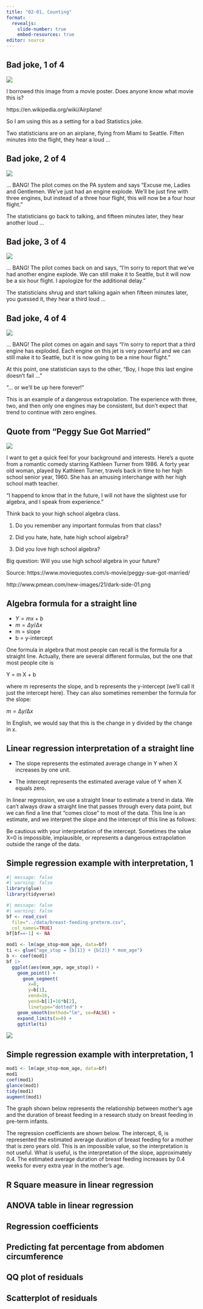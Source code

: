```yaml
---
title: "02-01, Counting"
format: 
  revealjs:
    slide-number: true
    embed-resources: true
editor: source
---
```


## Bad joke, 1 of 4

![](../images/airplane-01.png)

::: notes
I borrowed this image from a movie poster. Does anyone know what movie this is?

https://en.wikipedia.org/wiki/Airplane!

So I am using this as a setting for a bad Statistics joke.

Two statisticians are on an airplane, flying from Miami to Seattle. Fiften minutes into the flight, they hear a loud ...
:::

## Bad joke, 2 of 4

![](../images/airplane-05.png)

::: notes
... BANG! The pilot comes on the PA system and says "Excuse me, Ladies and Gentlemen. We've just had an engine explode. We'll be just fine with three engines, but instead of a three hour flight, this will now be a four hour flight."

The statisticians go back to talking, and fifteen minutes later, they hear another loud ...
:::

## Bad joke, 3 of 4

![](../images/airplane-06.png)

::: notes
... BANG! The pilot comes back on and says, "I'm sorry to report that we've had another engine explode. We can still make it to Seattle, but it will now be a six hour flight. I apologize for the additional delay."

The statisticians shrug and start talking again when fifteen minutes later, you guessed it, they hear a third loud  ...
:::

## Bad joke, 4 of 4

![](../images/airplane-07.png)

::: notes
... BANG! The pilot comes on again and says "I'm sorry to report that a third engine has exploded. Each engine on this jet is very powerful and we can still make it to Seattle, but it is now going to be a nine hour flight."

At this point, one statistician says to the other, "Boy, I hope this last engine doesn't fail ..."

"... or we'll be up here forever!"

This is an example of a dangerous extrapolation. The experience with three, two, and then only one engines may be consistent, but don't expect that trend to continue with zero engines.
:::

## Quote from "Peggy Sue Got Married"

![](http://www.pmean.com/new-images/21/dark-side-01.png)

:::notes
I want to get a quick feel for your background and interests. Here's a quote from a romantic comedy starring Kathleen Turner from 1986. A forty year old woman, played by Kathleen Turner, travels back in time to her high school senior year, 1960. She has an amusing interchange with her high school math teacher.

"I happend to know that in the future, I will not have the slightest use for algebra, and I speak from experience."

Think back to your high school algebra class.

1. Do you remember any important formulas from that class?

2. Did you hate, hate, hate high school algebra?

3. Did you love high school algebra?

Big question: Will you use high school algebra in your future?

Source: https://www.moviequotes.com/s-movie/peggy-sue-got-married/
:::

http://www.pmean.com/new-images/21/dark-side-01.png

## Algebra formula for a straight line

-   $Y=mx+b$
-   $m = \Delta y / \Delta x$
-   m = slope
-   b = y-intercept

::: notes
One formula in algebra that most people can recall is the formula for a straight line. Actually, there are several different formulas, but the one that most people cite is

Y = m X + b

where m represents the slope, and b represents the y-intercept (we'll call it just the intercept here). They can also sometimes remember the formula for the slope:

$m = \increment y / \increment x$

In English, we would say that this is the change in y divided by the change in x.
:::

## Linear regression interpretation of a straight line

-   The slope represents the estimated average change in Y when X increases by one unit.

-   The intercept represents the estimated average value of Y when X equals zero.

::: notes
In linear regression, we use a straight linear to estimate a trend in data. We can't always draw a straight line that passes through every data point, but we can find a line that "comes close" to most of the data. This line is an estimate, and we interpret the slope and the intercept of this line as follows:

Be cautious with your interpretation of the intercept. Sometimes the value X=0 is impossible, implausible, or represents a dangerous extrapolation outside the range of the data.
:::

## Simple regression example with interpretation, 1

```r
#| message: false
#| warning: false
library(glue)
library(tidyverse)
```

```r
#| message: false
#| warning: false
bf <- read_csv(
  file="../data/breast-feeding-preterm.csv",
  col_names=TRUE)
bf[bf==-1] <- NA
```

```r
mod1 <- lm(age_stop~mom_age, data=bf)
ti <- glue("age_stop = {b[1]} + {b[2]} * mom_age")
b <- coef(mod1)
bf |>
  ggplot(aes(mom_age, age_stop)) +
    geom_point() +
	  geom_segment(
	  	x=0, 
	  	y=b[1],
	  	xend=16, 
	  	yend=b[1]+16*b[2],
	  	linetype="dotted") +
    geom_smooth(method="lm", se=FALSE) + 
    expand_limits(x=0) +
    ggtitle(ti)
```

![](http://www.pmean.com/new-images/02/lin_coef-0201.gif)

## Simple regression example with interpretation, 1

```r
mod1 <- lm(age_stop~mom_age, data=bf)
mod1
coef(mod1)
glance(mod1)
tidy(mod1)
augment(mod1)
```

::: notes
The graph shown below represents the relationship between mother's age and the duration of breast feeding in a research study on breast feeding in pre-term infants.

The regression coefficients are shown below. The intercept, 6, is represented the estimated average duration of breast feeding for a mother that is zero years old. This is an impossible value, so the interpretation is not useful. What is useful, is the interpretation of the slope, approximately 0.4. The estimated average duration of breast feeding increases by 0.4 weeks for every extra year in the mother's age.
:::

## R Square measure in linear regression

## ANOVA table in linear regression

## Regression coefficients

## Predicting fat percentage from abdomen circumference

## QQ plot of residuals

## Scatterplot of residuals

